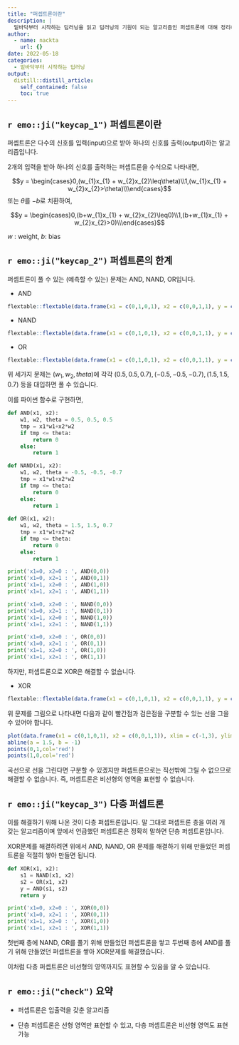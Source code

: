 ```yaml
---
title: "퍼셉트론이란"
description: |
  밑바닥부터 시작하는 딥러닝을 읽고 딥러닝의 기원이 되는 알고리즘인 퍼셉트론에 대해 정리해봤습니다.
author:
  - name: nackta
    url: {}
date: 2022-05-18
categories:
  - 밑바닥부터 시작하는 딥러닝
output:
  distill::distill_article:
    self_contained: false
    toc: true
---
```


## `r emo::ji("keycap_1")` 퍼셉트론이란

퍼셉트론은 다수의 신호를 입력(input)으로 받아 하나의 신호를 출력(output)하는 알고리즘입니다.

2개의 입력을 받아 하나의 신호를 출력하는 퍼셉트론을 수식으로 나타내면,

$$y = \begin{cases}0,(w_{1}x_{1} + w_{2}x_{2}\leq\theta)\\1,(w_{1}x_{1} + w_{2}x_{2}>\theta)\\\end{cases}$$ 또는 $\theta$를 $-b$로 치환하여,

$$y = \begin{cases}0,(b+w_{1}x_{1} + w_{2}x_{2}\leq0)\\1,(b+w_{1}x_{1} + w_{2}x_{2}>0)\\\end{cases}$$

$w$ : weight, $b$: bias


## `r emo::ji("keycap_2")` 퍼셉트론의 한계

퍼셉트론이 풀 수 있는 (예측할 수 있는) 문제는 AND, NAND, OR입니다.

- AND

```r
flextable::flextable(data.frame(x1 = c(0,1,0,1), x2 = c(0,0,1,1), y = c(0,0,0,1)))
```

- NAND

```r
flextable::flextable(data.frame(x1 = c(0,1,0,1), x2 = c(0,0,1,1), y = c(1,1,1,0)))
```

- OR

```r
flextable::flextable(data.frame(x1 = c(0,1,0,1), x2 = c(0,0,1,1), y = c(0,1,1,1)))
```
위 세가지 문제는 $(w_1, w_2, theta)$에 각각 $(0.5, 0.5, 0.7), (-0.5, -0.5, -0.7), (1.5, 1.5, 0.7)$ 등을 대입하면 풀 수 있습니다.

이를 파이썬 함수로 구현하면,

```python
def AND(x1, x2):
    w1, w2, theta = 0.5, 0.5, 0.5
    tmp = x1*w1+x2*w2
    if tmp <= theta:
        return 0
    else:
        return 1

def NAND(x1, x2):
    w1, w2, theta = -0.5, -0.5, -0.7
    tmp = x1*w1+x2*w2
    if tmp <= theta:
        return 0
    else:
        return 1
    
def OR(x1, x2):
    w1, w2, theta = 1.5, 1.5, 0.7
    tmp = x1*w1+x2*w2
    if tmp <= theta:
        return 0
    else:
        return 1

print('x1=0, x2=0 : ', AND(0,0))
print('x1=0, x2=1 : ', AND(0,1))
print('x1=1, x2=0 : ', AND(1,0))
print('x1=1, x2=1 : ', AND(1,1))

print('x1=0, x2=0 : ', NAND(0,0))
print('x1=0, x2=1 : ', NAND(0,1))
print('x1=1, x2=0 : ', NAND(1,0))
print('x1=1, x2=1 : ', NAND(1,1))

print('x1=0, x2=0 : ', OR(0,0))
print('x1=0, x2=1 : ', OR(0,1))
print('x1=1, x2=0 : ', OR(1,0))
print('x1=1, x2=1 : ', OR(1,1))
```

하지만, 퍼셉트론으로 XOR은 해결할 수 없습니다.

- XOR

```r
flextable::flextable(data.frame(x1 = c(0,1,0,1), x2 = c(0,0,1,1), y = c(0,1,1,0)))
```

위 문제를 그림으로 나타내면 다음과 같이 빨간점과 검은점을 구분할 수 있는 선을 그을 수 있어야 합니다.

```r
plot(data.frame(x1 = c(0,1,0,1), x2 = c(0,0,1,1)), xlim = c(-1,3), ylim = c(-1,3))
abline(a = 1.5, b = -1)
points(0,1,col='red')
points(1,0,col='red')
```

곡선으로 선을 그린다면 구분할 수 있겠지만 퍼셉트론으로는 직선밖에 그릴 수 없으므로 해결할 수 없습니다. 즉, 퍼셉트론은 비선형의 영역을 표현할 수 없습니다.

## `r emo::ji("keycap_3")` 다층 퍼셉트론

이를 해결하기 위해 나온 것이 다층 퍼셉트론입니다. 말 그대로 퍼셉트론 층을 여러 개 갖는 알고리즘이며 앞에서 언급했던 퍼셉트론은 정확히 말하면 단층 퍼셉트론입니다.

XOR문제를 해결하려면 위에서 AND, NAND, OR 문제를 해결하기 위해 만들었던 퍼셉트론을 적절히 쌓아 만들면 됩니다. 

```python
def XOR(x1, x2):
    s1 = NAND(x1, x2)
    s2 = OR(x1, x2)
    y = AND(s1, s2)
    return y

print('x1=0, x2=0 : ', XOR(0,0))
print('x1=0, x2=1 : ', XOR(0,1))
print('x1=1, x2=0 : ', XOR(1,0))
print('x1=1, x2=1 : ', XOR(1,1))
```

첫번째 층에 NAND, OR를 풀기 위해 만들었던 퍼셉트론을 쌓고 두번째 층에 AND를 풀기 위해 만들었던 퍼셉트론을 쌓아 XOR문제를 해결했습니다.

이처럼 다층 퍼셉트론은 비선형의 영역까지도 표현할 수 있음을 알 수 있습니다.

## `r emo::ji("check")` 요약

- 퍼셉트론은 입출력을 갖춘 알고리즘

- 단층 퍼셉트론은 선형 영역만 표현할 수 있고, 다층 퍼셉트론은 비선형 영역도 표현 가능
